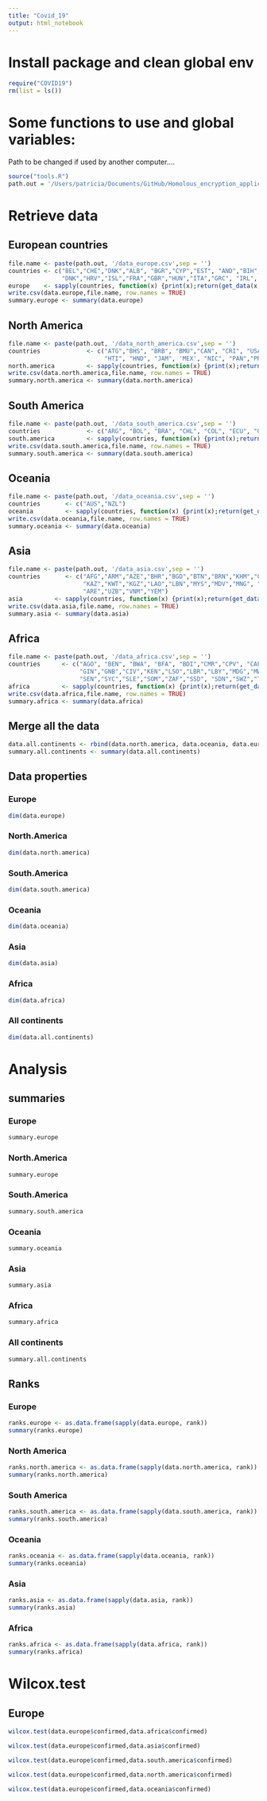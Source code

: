 ```yaml
---
title: "Covid_19"
output: html_notebook
---
```


# Install package and clean global env
```r
require("COVID19")
rm(list = ls())
```


# Some functions to use and global variables: 
Path to be changed if used by another computer....
```r
source("tools.R")
path.out = '/Users/patricia/Documents/GitHub/Homolous_encryption_application/experiments_no_in_datashield/Covid_19/data'
```

# Retrieve data
## European countries

```r
file.name <- paste(path.out, '/data_europe.csv',sep = '')
countries <- c("BEL","CHE","DNK","ALB", "BGR","CYP","EST", "AND","BIH", "CZE","FIN","AUT","BLR", "DEU",
               "DNK","HRV","ISL","FRA","GBR","HUN","ITA","GRC", "IRL", "LIE")
europe    <- sapply(countries, function(x) {print(x);return(get_data(x, obj.name = "data.europe"))})
write.csv(data.europe,file.name, row.names = TRUE)
summary.europe <- summary(data.europe)
```

## North America
```r
file.name <- paste(path.out, '/data_north_america.csv',sep = '')
countries             <- c("ATG","BHS", "BRB", "BMU","CAN", "CRI", "USA", "CUB","DMA","DOM","SLV","GRD", "GTM", 
                           "HTI", "HND", "JAM", 'MEX', "NIC", "PAN","PRI","TTO","VIR")
north.america         <- sapply(countries, function(x) {print(x);return(get_data(x, obj.name = "data.north.america"))})
write.csv(data.north.america,file.name, row.names = TRUE)
summary.north.america <- summary(data.north.america)
```


## South America
```r
file.name <- paste(path.out, '/data_south_america.csv',sep = '')
countries             <- c("ARG", "BOL", "BRA", "CHL", "COL", "ECU", "GUY", "PRY", "PER", "SUR", "URY","VEN")
south.america         <- sapply(countries, function(x) {print(x);return(get_data(x, obj.name = "data.south.america"))})
write.csv(data.south.america,file.name, row.names = TRUE)
summary.south.america <- summary(data.south.america)
```   


## Oceania
```r
file.name <- paste(path.out, '/data_oceania.csv',sep = '')
countries       <- c("AUS","NZL")
oceania         <- sapply(countries, function(x) {print(x);return(get_data(x, obj.name = "data.oceania"))})
write.csv(data.oceania,file.name, row.names = TRUE)
summary.oceania <- summary(data.oceania)
```   




## Asia
```r
file.name <- paste(path.out, '/data_asia.csv',sep = '')
countries       <- c("AFG","ARM","AZE","BHR","BGD","BTN","BRN","KHM","CHN","GEO","IND","IDN","IRN","IRQ","ISR","JPN","JOR",
                     "KAZ","KWT","KGZ","LAO","LBN","MYS","MDV","MNG", "NPL","OMN","PAK","PSE","PHL","QAT","SAU", "SGP","KOR","LKA","SYR","TWN","TJK","THA","TUR",
                     "ARE","UZB","VNM","YEM")
asia         <- sapply(countries, function(x) {print(x);return(get_data(x, obj.name = "data.asia"))})
write.csv(data.asia,file.name, row.names = TRUE)
summary.asia <- summary(data.asia)
```   

  



## Africa
```r
file.name <- paste(path.out, '/data_africa.csv',sep = '')
countries      <- c("AGO", "BEN", "BWA", "BFA", "BDI","CMR","CPV", "CAF", "TCD", "COM","COG","COD","DJI","EGY","GNQ","ERI","SWZ","ETH","GAB","GMB","GHA",
                    "GIN","GNB","CIV","KEN","LSO","LBR","LBY","MDG","MWI","MLI","MRT","MUS","MAR","MOZ","NAM","NER","NGA","STP","RWA","STP", "RWA","STP",
                    "SEN","SYC","SLE","SOM","ZAF","SSD", "SDN","SWZ","TZA","TGO","TUN","UGA","COD","ZMB","TZA","ZWE")
africa         <- sapply(countries, function(x) {print(x);return(get_data(x, obj.name = "data.africa"))})
write.csv(data.africa,file.name, row.names = TRUE)
summary.africa <- summary(data.africa)
```   

## Merge all the data
```r
data.all.continents <- rbind(data.north.america, data.oceania, data.europe, data.south.america, data.africa)
summary.all.continents <- summary(data.all.continents)
```

## Data properties
### Europe
```r
dim(data.europe)
```   
### North.America
```r
dim(data.north.america)
```
### South.America
```r
dim(data.south.america)
```
### Oceania
```r
dim(data.oceania)
```
### Asia
```r
dim(data.asia)
```
### Africa
```r
dim(data.africa)
```   
### All continents
```r
dim(data.all.continents)
```


# Analysis
## summaries
### Europe
```r
summary.europe
```   
### North.America
```r
summary.europe
```
### South.America
```r
summary.south.america
```
### Oceania
```r
summary.oceania
```
### Asia
```r
summary.asia
```
### Africa
```r
summary.africa
```   
### All continents
```r
summary.all.continents
```

## Ranks 
### Europe
```r
ranks.europe <- as.data.frame(sapply(data.europe, rank))
summary(ranks.europe)
```

### North America
```r
ranks.north.america <- as.data.frame(sapply(data.north.america, rank))
summary(ranks.north.america)
```

### South America
```r
ranks.south.america <- as.data.frame(sapply(data.south.america, rank))
summary(ranks.south.america)
```
### Oceania
```r
ranks.oceania <- as.data.frame(sapply(data.oceania, rank))
summary(ranks.oceania)
```

### Asia
```r
ranks.asia <- as.data.frame(sapply(data.asia, rank))
summary(ranks.asia)
```

### Africa
```r
ranks.africa <- as.data.frame(sapply(data.africa, rank))
summary(ranks.africa)
```
# Wilcox.test
## Europe 
```r
wilcox.test(data.europe$confirmed,data.africa$confirmed)

```

```r
wilcox.test(data.europe$confirmed,data.asia$confirmed)
```       
```r
wilcox.test(data.europe$confirmed,data.south.america$confirmed)
```
```r
wilcox.test(data.europe$confirmed,data.north.america$confirmed)
```
```r
wilcox.test(data.europe$confirmed,data.oceania$confirmed)
```

